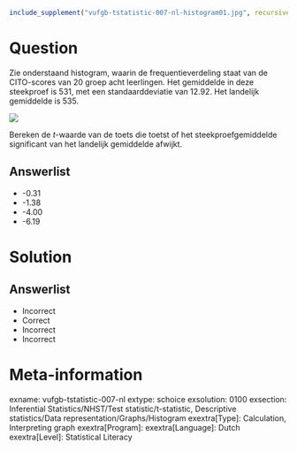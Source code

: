 ```r
include_supplement("vufgb-tstatistic-007-nl-histogram01.jpg", recursive = TRUE)
```

Question
========

Zie onderstaand histogram, waarin de frequentieverdeling staat van de CITO-scores van 20 groep acht leerlingen. Het gemiddelde in deze steekproef is 531, met een standaarddeviatie van 12.92. Het landelijk gemiddelde is 535. 

![](vufgb-tstatistic-007-nl-histogram01.jpg)
  
Bereken de *t*-waarde van de toets die toetst of het steekproefgemiddelde significant van het landelijk gemiddelde afwijkt.
  
Answerlist
----------
* -0.31
* -1.38
* -4.00
* -6.19

Solution
========

Answerlist
----------
* Incorrect
* Correct
* Incorrect
* Incorrect

Meta-information
================
exname: vufgb-tstatistic-007-nl
extype: schoice
exsolution: 0100
exsection: Inferential Statistics/NHST/Test statistic/t-statistic, Descriptive statistics/Data representation/Graphs/Histogram
exextra[Type]: Calculation, Interpreting graph
exextra[Program]: 
exextra[Language]: Dutch
exextra[Level]: Statistical Literacy
